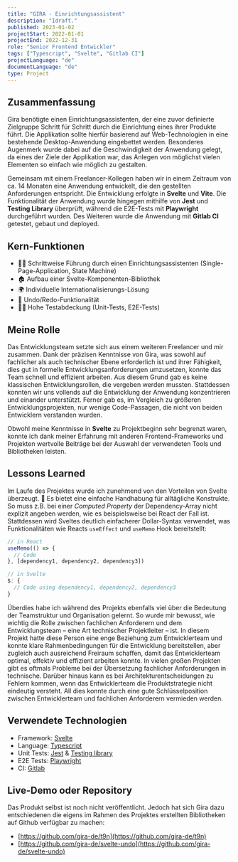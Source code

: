 ```yaml
---
title: "GIRA - Einrichtungsassistent"
description: "Idraft."
published: 2023-01-02
projectStart: 2022-01-01
projectEnd: 2022-12-31
role: "Senior Frontend Entwickler"
tags: ["Typescript", "Svelte", "Gitlab CI"]
projectLanguage: "de"
documentLanguage: "de"
type: Project
---
```


## Zusammenfassung

Gira benötigte einen Einrichtungsassistenten, der eine zuvor definierte Zielgruppe Schritt für Schritt durch die Einrichtung eines ihrer Produkte führt. Die Applikation sollte hierfür basierend auf Web-Technologien in eine bestehende Desktop-Anwendung eingebettet werden. Besonderes Augenmerk wurde dabei auf die Geschwindigkeit der Anwendung gelegt, da eines der Ziele der Applikation war, das Anlegen von möglichst vielen Elementen so einfach wie möglich zu gestalten.

Gemeinsam mit einem Freelancer-Kollegen haben wir in einem Zeitraum von ca. 14 Monaten eine Anwendung entwickelt, die den gestellten Anforderungen entspricht. Die Entwicklung erfolgte in **Svelte** und **Vite**. Die Funktionalität der Anwendung wurde hingegen mithilfe von **Jest** und **Testing Library** überprüft, während die E2E-Tests mit **Playwright** durchgeführt wurden. Des Weiteren wurde die Anwendung mit **Gitlab CI** getestet, gebaut und deployed.

## Kern-Funktionen

- 🧙🏻 Schrittweise Führung durch einen Einrichtungsassistenten (Single-Page-Application, State Machine)
- 🏠 Aufbau einer Svelte-Komponenten-Bibliothek
- 🌍 Individuelle Internationalisierungs-Lösung
- 📝 Undo/Redo-Funktionalität
- 👌🏻 Hohe Testabdeckung (Unit-Tests, E2E-Tests)

## Meine Rolle

Das Entwicklungsteam setzte sich aus einem weiteren Freelancer und mir zusammen. Dank der präzisen Kenntnisse von Gira, was sowohl auf fachlicher als auch technischer Ebene erforderlich ist und ihrer Fähigkeit, dies gut in formelle Entwicklungsanforderungen umzusetzen, konnte das Team schnell und effizient arbeiten. Aus diesem Grund gab es keine klassischen Entwicklungsrollen, die vergeben werden mussten. Stattdessen konnten wir uns vollends auf die Entwicklung der Anwendung konzentrieren und einander unterstützt. Ferner gab es, im Vergleich zu größeren Entwicklungsprojekten, nur wenige Code-Passagen, die nicht von beiden Entwicklern verstanden wurden.

Obwohl meine Kenntnisse in **Svelte** zu Projektbeginn sehr begrenzt waren, konnte ich dank meiner Erfahrung mit anderen Frontend-Frameworks und Projekten wertvolle Beiträge bei der Auswahl der verwendeten Tools und Bibliotheken leisten.

## Lessons Learned

Im Laufe des Projektes wurde ich zunehmend von den Vorteilen von Svelte überzeugt. 💌 Es bietet eine einfache Handhabung für alltägliche Konstrukte. So muss z.B. bei einer _Computed Property_ der Dependency-Array nicht explizit angeben werden, wie es beispielsweise bei React der Fall ist. Stattdessen wird Sveltes deutlich einfacherer Dollar-Syntax verwendet, was Funktionalitäten wie Reacts `useEffect` und `useMemo` Hook bereitstellt:

```javascript
// in React
useMemo(() => {
  // Code
}, [dependency1, dependency2, dependency3])

// in Svelte
$: {
  // Code using dependency1, dependency2, dependency3
}
```

Überdies habe ich während des Projekts ebenfalls viel über die Bedeutung der Teamstruktur und Organisation gelernt. So wurde mir bewusst, wie wichtig die Rolle zwischen fachlichen Anforderern und dem Entwicklungsteam – eine Art technischer Projektleiter – ist. In diesem Projekt hatte diese Person eine enge Beziehung zum Entwicklerteam und konnte klare Rahmenbedingungen für die Entwicklung bereitstellen, aber zugleich auch ausreichend Freiraum schaffen, damit das Entwicklerteam optimal, effektiv und effizient arbeiten konnte. In vielen großen Projekten gibt es oftmals Probleme bei der Übersetzung fachlicher Anforderungen in technische. Darüber hinaus kann es bei Architekturentscheidungen zu Fehlern kommen, wenn das Entwicklerteam die Produktstrategie nicht eindeutig versteht. All dies konnte durch eine gute Schlüsselposition zwischen Entwicklerteam und fachlichen Anforderern vermieden werden.

## Verwendete Technologien

- Framework: [Svelte](https://svelte.dev/)
- Language: [Typescript](https://www.typescriptlang.org/)
- Unit Tests: [Jest](https://jestjs.io/) & [Testing library](https://testing-library.com/)
- E2E Tests: [Playwright](https://playwright.dev/)
- CI: [Gitlab](https://about.gitlab.com/)

## Live-Demo oder Repository

Das Produkt selbst ist noch nicht veröffentlicht. Jedoch hat sich Gira dazu entschiedenen die eigens im Rahmen des Projektes erstellten Bibliotheken auf Github verfügbar zu machen:

- [https://github.com/gira-de/t9n](https://github.com/gira-de/t9n)
- [https://github.com/gira-de/svelte-undo](https://github.com/gira-de/svelte-undo)
